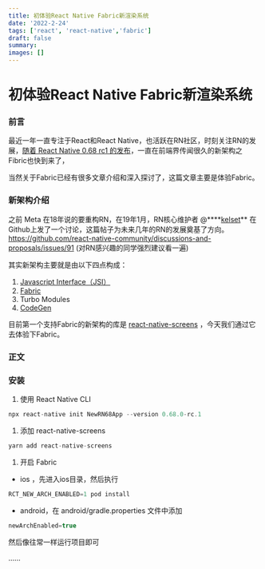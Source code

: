 ```yaml
---
title: 初体验React Native Fabric新渲染系统
date: '2022-2-24'
tags: ['react', 'react-native','fabric']
draft: false
summary:
images: []
---
```


# 初体验React Native Fabric新渲染系统

### 前言

最近一年一直专注于React和React Native，也活跃在RN社区，时刻关注RN的发展，[随着 React Native 0.68 rc1 的发布](https://reactnative.dev/blog/2022/01/21/react-native-h2-2021-recap#the-new-architecture-rollout-and-releases)，一直在前端界传闻很久的新架构之Fibric也快到来了，

当然关于Fabric已经有很多文章介绍和深入探讨了，这篇文章主要是体验Fabric。

### 新架构介绍

之前 Meta 在18年说的要重构RN，在19年1月，RN核心维护者 @****[kelset](https://github.com/kelset)** 在Github上发了一个讨论，这篇帖子为未来几年的RN的发展奠基了方向。https://github.com/react-native-community/discussions-and-proposals/issues/91 (对RN感兴趣的同学强烈建议看一遍)

其实新架构主要就是由以下四点构成：

1. [Javascript Interface（JSI）](https://reactnative.dev/docs/architecture-glossary#javascript-interfaces-jsi)
2. [Fabric](https://reactnative.dev/docs/fabric-renderer)
3. Turbo Modules
4. [CodeGen](https://github.com/facebook/react-native/tree/HEAD/packages/react-native-codegen)

目前第一个支持Fabric的新架构的库是 [react-native-screens](https://github.com/software-mansion/react-native-screens) ，今天我们通过它去体验下Fabric。

### 正文

### 安装

1. 使用 React Native CLI

```jsx
npx react-native init NewRN68App --version 0.68.0-rc.1
```

1. 添加 react-native-screens

```jsx
yarn add react-native-screens
```

1. 开启 Fabric
- ios ，先进入ios目录，然后执行

```jsx
RCT_NEW_ARCH_ENABLED=1 pod install
```

- android，在 android/gradle.properties 文件中添加

```jsx
newArchEnabled=true
```

然后像往常一样运行项目即可

......